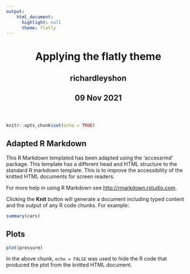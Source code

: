 ```yaml
---
output:
    html_document:
      highlight: null
      theme: flatly
---
```

<html lang="en">
<header>
  <meta charset="utf-8"/>
  <title>Applying the flatly theme</title>
  <h1 class="title toc-ignore">Applying the flatly theme</h1>
  <h2 class="author toc-ignore">richardleyshon</h2>
  <h2 class="date toc-ignore">09 Nov 2021</h2>
</header>
<body>
```r
knitr::opts_chunk$set(echo = TRUE)
```
  
## Adapted R Markdown

This R Markdown templated has been adapted using the 'accessrmd' package. This
template has a different head and HTML structure to the standard R markdown
template. This is to improve the accessibility of the knitted HTML documents for
screen readers.

For more help in using R Markdown see <http://rmarkdown.rstudio.com>.

Clicking the **Knit** button will generate a document including typed content
and the output of any R code chunks. For example:
    
```r
summary(cars)
```

## Plots
  
```r
plot(pressure)
```

In the above chunk, `echo = FALSE` was used to hide the R code that produced the
plot from the knitted HTML document.</body>
</html>
